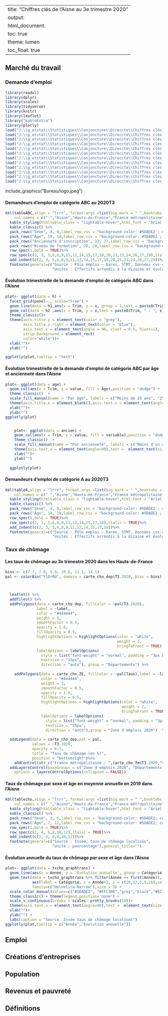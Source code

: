 
---
title: "Chiffres clés de l'Aisne au 3e trimestre 2020"
output: 
  html_document:
    toc: true
    theme: lumen
    toc_float: true
---



## Marché du travail 
### Demande d’emploi

```{r setup, include=FALSE}
library(readxl)
library(dplyr)
library(scales)
library(tidyverse)
library(knitr)
library(leaflet)
library("kableExtra")
library(plotly)
load("J:\\g_etstat\\Statistiques\\Conjoncture\\Direccte\\Chiffres clés départementalisés\\tableABC.Rdata")
load("J:\\g_etstat\\Statistiques\\Conjoncture\\Direccte\\Chiffres clés départementalisés\\tableA.Rdata")
load("J:\\g_etstat\\Statistiques\\Conjoncture\\Direccte\\Chiffres clés départementalisés\\h.Rdata")
load("J:\\g_etstat\\Statistiques\\Conjoncture\\Direccte\\Chiffres clés départementalisés\\h1.Rdata")
load("J:\\g_etstat\\Statistiques\\Conjoncture\\Direccte\\Chiffres clés départementalisés\\h2.Rdata")
load("J:\\g_etstat\\Statistiques\\Conjoncture\\Direccte\\Chiffres clés départementalisés\\age.Rdata")
load("J:\\g_etstat\\Statistiques\\Conjoncture\\Direccte\\Chiffres clés départementalisés\\ancien.Rdata")
load("J:\\g_etstat\\Statistiques\\Conjoncture\\Direccte\\Chiffres clés départementalisés\\carte_cho_ze.Rdata")
load("J:\\g_etstat\\Statistiques\\Conjoncture\\Direccte\\Chiffres clés départementalisés\\carte_cho_dep.Rdata")
load("J:\\g_etstat\\Statistiques\\Conjoncture\\Direccte\\Chiffres clés départementalisés\\carte_cho_fm.Rdata")
load("J:\\g_etstat\\Statistiques\\Conjoncture\\Direccte\\Chiffres clés départementalisés\\tablecho.Rdata")
load("J:\\g_etstat\\Statistiques\\Conjoncture\\Direccte\\Chiffres clés départementalisés\\txcho_graphtrans.Rdata")

```


include_graphics("Bureau/logo.jpeg")

#### Demandeurs d’emploi de catégorie ABC au 2020T3

```{r,echo = FALSE, warning=FALSE}

kbl(tableABC,align = "lrrr", format.args =list(big.mark = " ",booktabs = T), 
    col.names = c(" ","Aisne","Hauts-de-France","France métropolitaine")) %>%
  kable_styling(htmltable_class = "lightable-hover",html_font = "Arial Narrow") %>%
  kable_classic() %>%
  pack_rows("Sexe", 4, 9,label_row_css = "background-color: #5DADE2 ; color: #fff;") %>%
  pack_rows("Âge", 10, 18,label_row_css = "background-color: #5DADE2 ; color: #fff;")  %>%
  pack_rows("Ancienneté d'inscription", 19, 27,label_row_css = "background-color: #5DADE2 ; color: #fff;")%>%
  pack_rows("Niveau de formation", 28, 28,label_row_css = "background-color: #5DADE2 ; color: #fff;")%>%
  row_spec(1,bold = TRUE)%>%
  row_spec(c(2, 3, 5,6,8,9,11,12,14,15,17,18,20,21,23,24,26,27,29),italic = TRUE)%>%
  add_indent(c(2, 3, 5,6,8,9,11,12,14,15,17,18,20,21,23,24,26,27,29))%>%
  footnote(general=c("Source : Pôle emploi – Dares, STMT, Données cvs-cjo Traitements Dares", 
                     "Unités : Effectifs arrondis à la dizaine et évolutions en pourcentage"),general_title="")
```



#### Évolution trimestrielle de la demande d’emploi de catégorie ABC dans l'Aisne

```{r,echo = FALSE, warning=FALSE}

plot<- ggplot(data = h) + 
  facet_grid(panel~., scale="free") + 
  geom_line(data = h1,aes(x = Trim, y = x, group = 1,text = paste0(Trim, " : ", x)), size = 1, color = "#5DADE2") + 
  geom_col(data = h2 ,aes(x = Trim, y = x,text = paste0(Trim, " : ", x)))+
  theme_classic()+
  theme(axis.title.y = element_text(color = "grey"),
        axis.title.y.right = element_text(color = "blue"),
        axis.text.x = element_text(angle = 90, vjust = 0.5, hjust=1),
        strip.background = element_rect(
        color="white"))+
  xlab("")+
  ylab("")

ggplotly(plot,tooltip = "text")
```



#### Évolution trimestrielle de la demande d’emploi de catégorie ABC par âge et ancienneté dans l'Aisne

```{r,echo = FALSE}
plot<- ggplot(data = age) + 
  geom_col(aes(x = Trim, y = value, fill = Âge),position = "dodge") +
  theme_classic()  + 
  scale_fill_manual(name = "Par âge", labels = c("Moins de 25 ans", "25-49 ans", "50 ans ou plus"),values = c("black", "#5DADE2", "grey"))+
  theme(axis.title.x = element_blank(),axis.text.x = element_text(angle=90))+
  xlab("")+
  ylab("")
ggplotly(plot)


    plot<- ggplot(data = ancien) + 
    geom_col(aes(x = Trim, y = value, fill = variable),position = "dodge") +
    theme_classic()  + 
    scale_fill_manual(name = "Par ancienneté", labels = c("Moins d'un an", "Un an ou plus"),values = c( "grey", "#FEA347"))+
    theme(axis.text.x = element_text(angle=90),text =  element_text(size = 10))+
    xlab("")+
    ylab("")
  
  ggplotly(plot)

```


#### Demandeurs d’emploi de catégorie A au 2020T3

```{r,echo = FALSE}
kbl(tableA,align = "lrrr", format.args =list(big.mark = " ",booktabs = T), 
    col.names = c(" ","Aisne","Hauts-de-France","France métropolitaine")) %>%
  kable_styling(htmltable_class = "lightable-hover",html_font = "Arial Narrow") %>%
  kable_classic() %>%
  pack_rows("Sexe", 4, 9,label_row_css = "background-color: #5DADE2 ; color: #fff;") %>%
  pack_rows("Âge", 10, 18,label_row_css = "background-color: #5DADE2 ; color: #fff;")  %>%
  row_spec(1,bold = TRUE)%>%
  row_spec(c(2, 3, 5,6,8,9,11,12,14,15,17,18),italic = TRUE)%>%
  add_indent(c(2, 3, 5,6,8,9,11,12,14,15,17,18))%>%
  footnote(general=c("Source : Pôle emploi – Dares, STMT, Données cvs-cjo Traitements Dares", 
                     "Unités : Effectifs arrondis à la dizaine et évolutions en pourcentage"),general_title="")
```



### Taux de chômage



#### Les taux de chômage au 3e trimestre 2020 dans les Hauts-de-France
```{r,echo = FALSE}
bins <- c(7.7, 7.8, 9.9, 10.8, 13.1, 14.1)
pal <- colorBin("YlOrRd", domain = carte_cho_dep$T3.2020, bins = bins)



  leaflet() %>%
  addTiles() %>%
  addPolygons(data = carte_cho_dep, fillColor = ~pal(T3.2020),
              label = ~label,
              color = "#444444",
              weight = 1,
              smoothFactor = 0.5,
              opacity = 1.0,
              fillOpacity = 0.5,
              highlightOptions = highlightOptions(color = "white",
                                                  weight = 2,
                                                  bringToFront = TRUE),
              labelOptions = labelOptions(
                style = list("font-weight" = "normal", padding = "3px 8px"),
                textsize = "15px",
                direction = "auto"), group = "Départements") %>%
    
    addPolygons(data = carte_cho_ZE, fillColor = ~pal(Taux),label = ~label,
                color = "#444444",
                weight = 1,
                smoothFactor = 0.5,
                opacity = 1.0,
                fillOpacity = 0.5,
                highlightOptions = highlightOptions(color = "white",
                                                    weight = 2,
                                                    bringToFront = TRUE),
                labelOptions = labelOptions(
                  style = list("font-weight" = "normal", padding = "3px 8px"),
                  textsize = "15px",
                  direction = "auto"),group = "Zone d'emplois 2020")  %>%
    
  addLegend(data = carte_cho_dep,pal = pal,
            values = ~T3.2020,
            opacity = 0.7,
            title = "Taux de chômage (en %)",
            position = "bottomright")%>%
    addControl(str_c("France métropolitaine : ",carte_cho_fm$T3.2020,"%"), position = "topleft")%>%
  addLayersControl(baseGroups = c("Zone d'emplois 2020", "Départements"),
    options = layersControlOptions(collapsed = FALSE))

 ```


#### Taux de chômage par sexe et âge en moyenne annuelle en 2019 dans l'Aisne

```{r,echo = FALSE}
kbl(tablecho,align = "lrrr", format.args =list(big.mark = " ",booktabs = T), 
    col.names = c(" ","Aisne","Hauts-de-France","France métropolitaine")) %>%
  kable_styling(htmltable_class = "lightable-hover",html_font = "Arial Narrow") %>%
  kable_classic() %>%
  pack_rows("Sexe", 3, 6,label_row_css = "background-color: #5DADE2; color: #fff;") %>%
  pack_rows("Âge", 7, 12,label_row_css = "background-color: #5DADE2; color: #fff;")  %>%
  row_spec(1,bold = TRUE)%>%
  row_spec(c(2, 4, 6,8,10,12),italic = TRUE)%>%
  add_indent(c(2, 4, 6,8,10,12))%>%
  footnote(general=c("Source : Insee, taux de chômage localisés", 
                     "Unité : pourcentage"),general_title="")

```

#### Évolution annuelle du taux de chômage par sexe et âge dans l'Aisne 

```{r,echo = FALSE}
plot<- ggplot(data = txcho_graphtrans) + 
  geom_line(aes(x = Année, y = `Evolution annuelle`, group = Catégorie ,color = Catégorie), size = 1)+
  geom_text(data = txcho_graphtrans %>% filter(Année == first(Année)), 
            aes(label = Catégorie, x = Année+2, y = c(28,12,5,9,16),color = Catégorie),
            family=c("Helvetica-Narrow"),size = 3) + 
  scale_color_manual(values=c("#5DADE2", "#FFC300","grey","black","#EC70BB"))+
  theme_classic() + theme(legend.position='none') +
  scale_x_continuous(breaks = scales::pretty_breaks(10))+
  theme(axis.text.x = element_text(angle=90),text =  element_text(size = 11,family = "Helvetica-Narrow"),plot.caption = element_text(hjust = 0))+
  xlab("")+
  ylab("") +
  labs(caption = "Source  Insee taux de chômage localisés")
ggplotly(plot,tooltip = c("Année","Evolution annuelle"))

```



## Emploi
 

## Créations d’entreprises


## Population

## Revenus et pauvreté



## Définitions